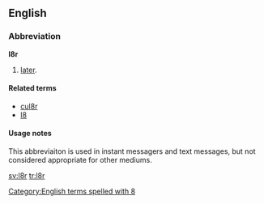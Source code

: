 ==English==

===Abbreviation===
'''l8r'''

# {{context|internet slang|text messaging}} [[later]].

====Related terms====
* [[cul8r]]
* [[l8]]

====Usage notes====
This abbreviaiton is used in instant messagers and text messages, but not considered appropriate for other mediums.

[[Category:English terms spelled with 8]]

[[sv:l8r]]
[[tr:l8r]]
